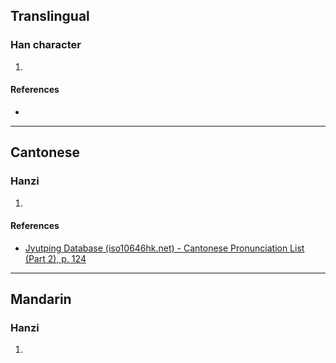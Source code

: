 {{character info/new}}
==Translingual==

===Han character===
{{Han char|rn=72|rad=日|as=13|sn=17|four=68040|canj=AHSK|ids=⿰日敫}}

# {{defn|Han|sort=日13}}

====References====
* {{Han ref|kx=0500.320|dkj=14200|dj=0870.230|hdz=21538.140|uh=66D2|ud=26322|bh=ECF2|bd=60658}}

----

==Cantonese==

===Hanzi===
{{yue-hanzi|jyut=[[giu2]]|y=giu2}}

# {{defn|lang=yue|sort=日13}}

====References====
* [http://www.iso10646hk.net/jp/document/download.jsp Jyutping Database (iso10646hk.net) - Cantonese Pronunciation List (Part 2), p. 124]

----

==Mandarin==

===Hanzi===
{{cmn-hanzi|pin=[[jiǎo]] ([[jiao3]])|wg=chiao<sup>3</sup>}}

# {{defn|lang=cmn|sort=日13}}